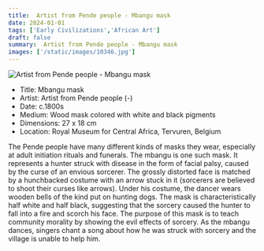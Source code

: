 ```yaml
---
title:  Artist from Pende people - Mbangu mask
date: 2024-01-01
tags: ['Early Civilizations','African Art']
draft: false
summary:  Artist from Pende people - Mbangu mask
images: ['/static/images/10346.jpg']
---
```


![ Artist from Pende people - Mbangu mask](/static/images/10346.jpg)

* Title: Mbangu mask
* Artist:  Artist from Pende people (-)
* Date: c.1800s
* Medium: Wood mask colored with white and black pigments
* Dimensions: 27 x 18 cm
* Location: Royal Museum for Central Africa, Tervuren, Belgium

The Pende people have many different kinds of masks they wear, especially at adult initiation rituals and funerals. The mbangu is one such mask.  It represents a hunter struck with disease in the form of facial palsy, caused by the curse of an envious sorcerer. The grossly distorted face is matched by a hunchbacked costume with an arrow stuck in it (sorcerers are believed to shoot their curses like arrows). Under his costume, the dancer wears wooden bells of the kind put on hunting dogs. The mask is characteristically half white and half black, suggesting that the sorcery caused the hunter to fall into a fire and scorch his face. The purpose of this mask is to teach community morality by showing the evil effects of sorcery. As the mbangu dances, singers chant a song about how he was struck with sorcery and the village is unable to help him.
